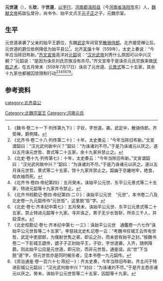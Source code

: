 '''元世道'''（{{bd||？|559年|7月17日|catIdx=y}}），名'''钦'''，字'''世道'''，[[以字行|以字行]]，[[河南郡|河南郡]][[洛阳县|洛阳县]]（今[[河南省|河南省]][[洛阳市|洛阳市]]东）人，[[魏献文帝|魏献文帝]]拓跋弘曾孙，尚书令、始平文贞王[[元子正|元子正]]之子，元魏宗室。

==生平==
元世道承袭了父亲的始平王爵位，东魏[[武定_(东魏)|武定]]年间官至[[散骑侍郎|散骑侍郎]]。北齐接受禅让后，元世道的爵位依例降低为始平县公<ref>《魏书·卷二十一下·列传第九下》：子钦，字世道，袭。武定中，散骑侍郎。齐受禅，爵例降。</ref>。北齐[[天保_(北齐)|天保]]十年（559年），太史上奏说：“今年应当除旧布新。”[[齐文宣帝|齐文宣帝]]高洋对[[元韶|元韶]]说：“[[汉光武帝|汉光武帝]]刘秀什么原因可以中兴汉朝？”元韶说：“是因为诛杀刘氏宗族没有杀尽。”齐文宣帝于是诛杀元氏宗族来做[[厌胜之术|厌胜之术]]，在五月癸未（559年7月17日）诛杀了元世道、[[元景式|元景式]]等二十五家，其余十九家也都被囚禁限制行动<ref>《北齐书·卷二十八·列传第二十》：十年，太史奏云：“今年当除旧布新。”文宣谓韶曰：“汉光武何故中兴？”韶曰：“为诛诸刘不尽。”于是乃诛诸元以厌之。遂以五月诛元世哲、景式等二十五家，余十九家并禁止之。</ref><ref>《北史·卷十九·列传第七》：十年，太史奏云：“今年当除旧布新。”文宣谓韶曰：“汉光武何故中兴？”韶曰：“为诛诸刘不尽。”于是乃诛诸元以厌之。遂以五月诛元世哲、景式等二十五家，馀十九家并禁止之。韶幽于京畿地牢，绝食，啗衣袖而死。</ref><ref>《北齐书·卷四·帝纪第四》：五月癸未，诛始平公元世、东平公元景式等二十五家，特进元韶等十九家并令禁止。</ref><ref>《北齐书校勘记·卷四·帝纪第四·二０》：诛始平公元世　“元世”，本书卷二八及北史卷一九元韶传作“元世哲”，这里脱“哲”字。</ref><ref>《北史·卷七·齐本纪中第七》：五月癸未，诛始平公元世、东平公元景式等二十五家，禁止特进元韶等十九家。寻并诛之，男子无少长皆斩，所杀三千人，并投漳水。</ref><ref>《北史校勘记·卷七·齐本纪中第七·一三》：诛始平公元世　通鑑卷一六七作“诛始平公元世哲等二十五家”。李慈铭北史札记卷一云：“考魏书任城王云传有世哲，武定中吏部郎，为僕射世隽之弟，即云之孙，而未尝有始平之封。”按魏书卷二一下彭城王勰传，勰子子正封始平王，子钦，字世道袭，入齐，随例降爵。则此始平公应是元世道，即元钦，而非元世哲。通鉴误。此“世”下当脱“道”字。但元世哲亦是同时被杀者，见本书卷一九元韶传。</ref><ref>《资治通鉴·卷一百六十七·陈纪一》：齐太史奏，今年当除旧布新。齐主问于特进彭城公元韶曰：“汉光武何故中兴？”对曰：“为诛诸刘不尽。”于是齐主悉杀诸元以厌之。癸未，诛始平公元世哲等二十五家，囚韶等十九家。</ref>。

==参考资料 ==
{{reflist}}

[[Category:北魏宗室王|Category:北魏宗室王]]
[[Category:河南元氏|Category:河南元氏]]
[[category:北齐县公|category:北齐县公]]